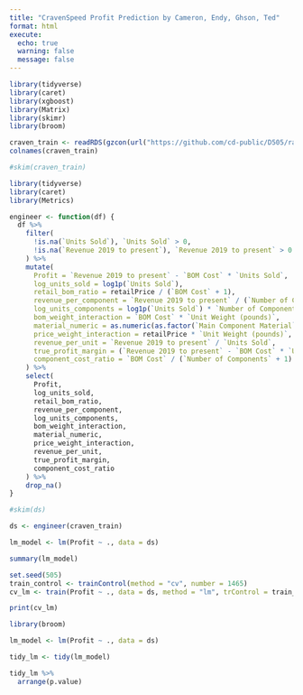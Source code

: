 ---
title: "CravenSpeed Profit Prediction by Cameron, Endy, Ghson, Ted"
format: html
execute: 
  echo: true
  warning: false
  message: false
---

```{r setup}
library(tidyverse)
library(caret)
library(xgboost)
library(Matrix)
library(skimr)
library(broom)
```

```{r}
craven_train <- readRDS(gzcon(url("https://github.com/cd-public/D505/raw/refs/heads/master/dat/craven_train.rds")))
colnames(craven_train)
```
```{r}
#skim(craven_train)
```

```{r}
library(tidyverse)
library(caret)
library(Metrics)

engineer <- function(df) {
  df %>%
    filter(
      !is.na(`Units Sold`), `Units Sold` > 0,
      !is.na(`Revenue 2019 to present`), `Revenue 2019 to present` > 0
    ) %>%
    mutate(
      Profit = `Revenue 2019 to present` - `BOM Cost` * `Units Sold`,
      log_units_sold = log1p(`Units Sold`),
      retail_bom_ratio = retailPrice / (`BOM Cost` + 1),
      revenue_per_component = `Revenue 2019 to present` / (`Number of Components` + 1),
      log_units_components = log1p(`Units Sold`) * `Number of Components`,
      bom_weight_interaction = `BOM Cost` * `Unit Weight (pounds)`,
      material_numeric = as.numeric(as.factor(`Main Component Material`)),
      price_weight_interaction = retailPrice * `Unit Weight (pounds)`,
      revenue_per_unit = `Revenue 2019 to present` / `Units Sold`,
      true_profit_margin = (`Revenue 2019 to present` - `BOM Cost` * `Units Sold`) / `Revenue 2019 to present`,
      component_cost_ratio = `BOM Cost` / (`Number of Components` + 1)
    ) %>%
    select(
      Profit,
      log_units_sold,
      retail_bom_ratio,
      revenue_per_component,
      log_units_components,
      bom_weight_interaction,
      material_numeric,
      price_weight_interaction,
      revenue_per_unit,
      true_profit_margin,
      component_cost_ratio
    ) %>%
    drop_na()
}
```

```{r}
#skim(ds)
```

```{r}
ds <- engineer(craven_train)

lm_model <- lm(Profit ~ ., data = ds)

summary(lm_model)

set.seed(505)
train_control <- trainControl(method = "cv", number = 1465)
cv_lm <- train(Profit ~ ., data = ds, method = "lm", trControl = train_control)

print(cv_lm)
```

```{r}
library(broom)

lm_model <- lm(Profit ~ ., data = ds)

tidy_lm <- tidy(lm_model)

tidy_lm %>%
  arrange(p.value)
```

